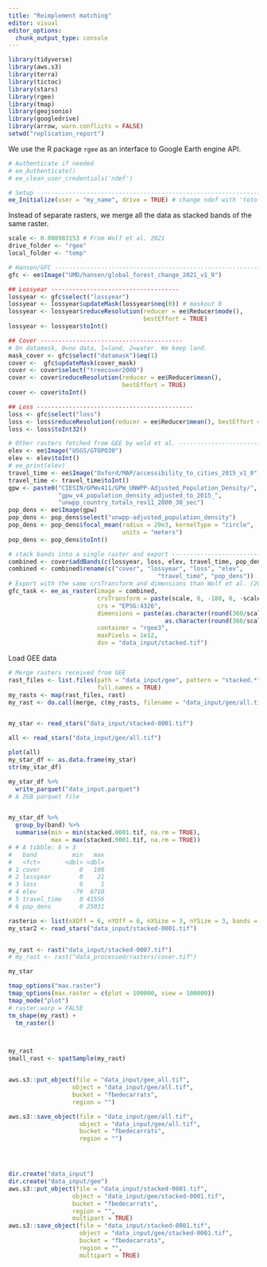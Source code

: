 ```yaml
---
title: "Reimplement matching"
editor: visual
editor_options: 
  chunk_output_type: console
---
```


```r
library(tidyverse)
library(aws.s3)
library(terra)
library(tictoc)
library(stars)
library(rgee)
library(tmap)
library(geojsonio)
library(googledrive)
library(arrow, warn.conflicts = FALSE)
setwd("replication_report")
```

We use the R package `rgee` as an interface to Google Earth engine API.

```r
# Authenticate if needed
# ee_Authenticate()
# ee_clean_user_credentials('ndef')

# Setup ------------------------------------------------------------------------
ee_Initialize(user = "my_name", drive = TRUE) # change ndef with 'toto'
```

Instead of separate rasters, we merge all the data as stacked bands of the same raster.

```r
scale <- 0.008983153 # From Wolf et al. 2021
drive_folder <- "rgee"
local_folder <- "temp"

# Hansen/GFC -------------------------------------------------------------------
gfc <- ee$Image("UMD/hansen/global_forest_change_2021_v1_9")

## Lossyear ------------------------------------
lossyear <- gfc$select("lossyear")
lossyear <- lossyear$updateMask(lossyear$neq(0)) # maskout 0
lossyear <- lossyear$reduceResolution(reducer = ee$Reducer$mode(), 
                                      bestEffort = TRUE)
lossyear <- lossyear$toInt()

## Cover ----------------------------------------
# On datamask, 0=no data, 1=land, 2=water. We keep land.
mask_cover <- gfc$select("datamask")$eq(1)
cover <-  gfc$updateMask(cover_mask)
cover <- cover$select("treecover2000")
cover <- cover$reduceResolution(reducer = ee$Reducer$mean(), 
                                bestEffort = TRUE)
cover <- cover$toInt()

## Loss --------------------------------------------
loss <- gfc$select("loss")
loss <- loss$reduceResolution(reducer = ee$Reducer$mean(), bestEffort = TRUE)
loss <- loss$toInt32()

# Other rasters fetched from GEE by wold et al. --------------------------------
elev <- ee$Image("USGS/GTOPO30")
elev <- elev$toInt()
# ee_print(elev)
travel_time <- ee$Image("Oxford/MAP/accessibility_to_cities_2015_v1_0")
travel_time <- travel_time$toInt()
gpw <- paste0("CIESIN/GPWv411/GPW_UNWPP-Adjusted_Population_Density/",
              "gpw_v4_population_density_adjusted_to_2015_", 
              "unwpp_country_totals_rev11_2000_30_sec")
pop_dens <- ee$Image(gpw)
pop_dens <- pop_dens$select("unwpp-adjusted_population_density")
pop_dens <- pop_dens$focal_mean(radius = 20e3, kernelType = "circle", 
                                units = "meters")
pop_dens <- pop_dens$toInt()

# stack bands into a single raster and export ----------------------------------
combined <- cover$addBands(c(lossyear, loss, elev, travel_time, pop_dens))
combined <- combined$rename(c("cover", "lossyear", "loss", "elev",
                                          "travel_time", "pop_dens"))
# Export with the same crsTransform and dimensions than Wolf et al. (2021)
gfc_task <- ee_as_raster(image = combined,
                         crsTransform = paste(scale, 0, -180, 0, -scale, 90, sep = ", "),
                         crs = "EPSG:4326",
                         dimensions = paste(as.character(round(360/scale)), "x",
                                            as.character(round(360/scale))),
                         container = "rgee3",
                         maxPixels = 1e12,
                         dsn = "data_input/stacked.tif")
```

Load GEE data

```r
# Merge rasters received from GEE
rast_files <- list.files(path = "data_input/gee", pattern = "stacked.*", 
                         full.names = TRUE)
my_rasts <- map(rast_files, rast)
my_rast <- do.call(merge, c(my_rasts, filename = "data_input/gee/all.tif"))


my_star <- read_stars("data_input/stacked-0001.tif")

all <- read_stars("data_input/gee/all.tif")

plot(all)
my_star_df <- as.data.frame(my_star)
str(my_star_df)

my_star_df %>%
  write_parquet("data_input.parquet")
# A 2GB parquet file


my_star_df %>%
  group_by(band) %>%
  summarise(min = min(stacked.0001.tif, na.rm = TRUE),
            max = max(stacked.0001.tif, na.rm = TRUE))
# # A tibble: 6 × 3
#   band          min   max
#   <fct>       <dbl> <dbl>
# 1 cover           0   100
# 2 lossyear        0    21
# 3 loss            0     1
# 4 elev          -79  6710
# 5 travel_time     0 41556
# 6 pop_dens        0 25031

rasterio <- list(nXOff = 6, nYOff = 6, nXSize = 3, nYSize = 3, bands = 3)
my_star2 <- read_stars("data_input/stacked-0001.tif")


my_rast <- rast("data_input/stacked-0007.tif")
# my_rast <- rast("data_processed/rasters/cover.tif")

my_star

tmap_options("max.raster")
tmap_options(max.raster = c(plot = 100000, view = 100000))
tmap_mode("plot")
# raster.warp = FALSE
tm_shape(my_rast) +
  tm_raster()



my_rast
small_rast <- spatSample(my_rast)


aws.s3::put_object(file = "data_input/gee_all.tif",
                  object = "data_input/gee/all.tif",
                  bucket = "fbedecarrats",
                  region = "")

aws.s3::save_object(file = "data_input/gee/all.tif",
                    object = "data_input/gee/all.tif",
                    bucket = "fbedecarrats",
                    region = "")




dir.create("data_input")
dir.create("data_input/gee")
aws.s3::put_object(file = "data_input/stacked-0001.tif",
                  object = "data_input/gee/stacked-0001.tif",
                  bucket = "fbedecarrats",
                  region = "",
                  multipart = TRUE)
aws.s3::save_object(file = "data_input/stacked-0001.tif",
                    object = "data_input/gee/stacked-0001.tif",
                    bucket = "fbedecarrats",
                    region = "",
                    multipart = TRUE)

```
